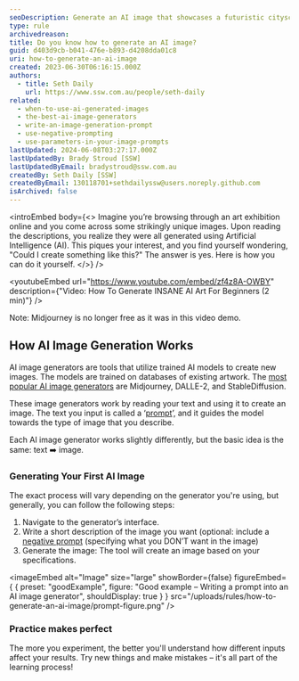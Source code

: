 ```yaml
---
seoDescription: Generate an AI image that showcases a futuristic cityscape with towering skyscrapers and flying cars zipping by, highlighting human innovation and progress.
type: rule
archivedreason:
title: Do you know how to generate an AI image?
guid: d403d9cb-b041-476e-b893-d4208dda01c8
uri: how-to-generate-an-ai-image
created: 2023-06-30T06:16:15.000Z
authors:
  - title: Seth Daily
    url: https://www.ssw.com.au/people/seth-daily
related:
  - when-to-use-ai-generated-images
  - the-best-ai-image-generators
  - write-an-image-generation-prompt
  - use-negative-prompting
  - use-parameters-in-your-image-prompts
lastUpdated: 2024-06-08T03:27:17.000Z
lastUpdatedBy: Brady Stroud [SSW]
lastUpdatedByEmail: bradystroud@ssw.com.au
createdBy: Seth Daily [SSW]
createdByEmail: 130118701+sethdailyssw@users.noreply.github.com
isArchived: false
---
```


<introEmbed
  body={<>
Imagine you’re browsing through an art exhibition online and you come across some strikingly unique images. Upon reading the descriptions, you realize they were all generated using Artificial Intelligence (AI). This piques your interest, and you find yourself wondering, "Could I create something like this?" The answer is yes. Here is how you can do it yourself.
  </>}
/>

<youtubeEmbed url="https://www.youtube.com/embed/zf4z8A-OWBY" description={"Video: How To Generate INSANE AI Art For Beginners (2 min)"} />


Note: Midjourney is no longer free as it was in this video demo.

## How AI Image Generation Works

AI image generators are tools that utilize trained AI models to create new images. The models are trained on databases of existing artwork. The [most popular AI image generators](/the-best-ai-image-generators) are Midjourney, DALLE-2, and StableDiffusion.

These image generators work by reading your text and using it to create an image. The text you input is called a ‘[prompt](/write-an-image-prompt)’, and it guides the model towards the type of image that you describe.

Each AI image generator works slightly differently, but the basic idea is the same: text ➡️ image.

### Generating Your First AI Image

The exact process will vary depending on the generator you're using, but generally, you can follow the following steps:

1. Navigate to the generator’s interface.
2. Write a short description of the image you want
   (optional: include a [negative prompt](/use-negative-prompting) (specifying what you DON’T want in the image)
3. Generate the image: The tool will create an image based on your specifications.

<imageEmbed
  alt="Image"
  size="large"
  showBorder={false}
  figureEmbed={ {
    preset: "goodExample",
    figure: "Good example – Writing a prompt into an AI image generator",
    shouldDisplay: true
  } }
  src="/uploads/rules/how-to-generate-an-ai-image/prompt-figure.png"
/>


### Practice makes perfect

The more you experiment, the better you'll understand how different inputs affect your results. Try new things and make mistakes – it's all part of the learning process!
